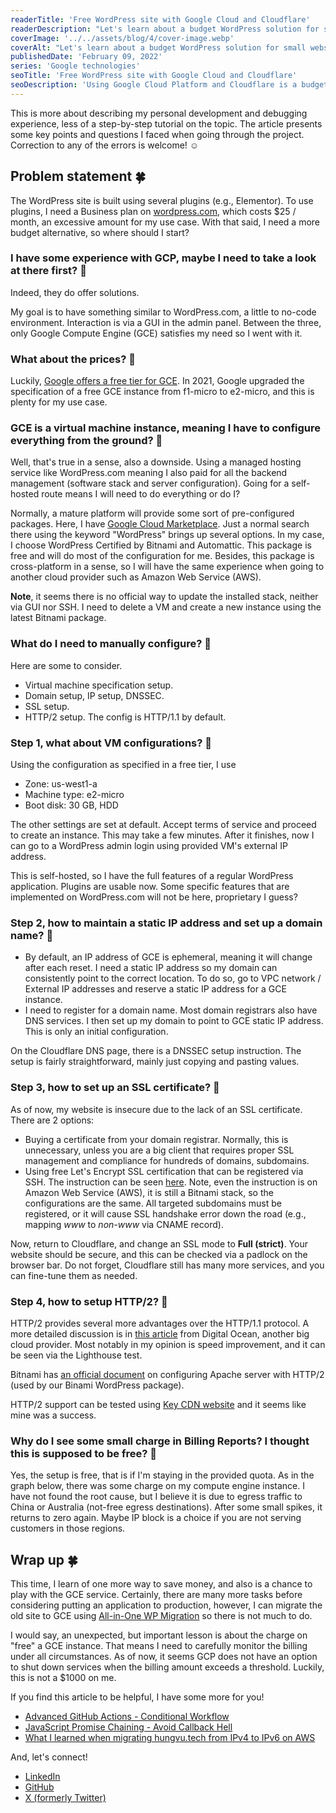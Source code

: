 ```yaml
---
readerTitle: 'Free WordPress site with Google Cloud and Cloudflare'
readerDescription: "Let's learn about a budget WordPress solution for small websites and businesses."
coverImage: '../../assets/blog/4/cover-image.webp'
coverAlt: "Let's learn about a budget WordPress solution for small websites and businesses."
publishedDate: 'February 09, 2022'
series: 'Google technologies'
seoTitle: 'Free WordPress site with Google Cloud and Cloudflare'
seoDescription: 'Using Google Cloud Platform and Cloudflare is a budget solution to securely and optimally host a small and fully featured WordPress website.'
---
```



This is more about describing my personal development and debugging experience, less of a step-by-step tutorial on the topic. The article presents some key points and questions I faced when going through the project. Correction to any of the errors is welcome! ☺️

## Problem statement 🍀

The WordPress site is built using several plugins (e.g., Elementor). To use plugins, I need a Business plan on [wordpress.com](https://wordpress.com/), which costs $25 / month, an excessive amount for my use case. With that said, I need a more budget alternative, so where should I start?


<BlogImage imageMetadata={image1} alt='WordPress.com managed hosting solution as of February 2022.' />

### I have some experience with GCP, maybe I need to take a look at there first? 🤔

Indeed, they do offer solutions.


<BlogImage imageMetadata={image2} alt='GCP free VPS tier as of February 2022.' />

My goal is to have something similar to WordPress.com, a little to no-code environment. Interaction is via a GUI in the admin panel. Between the three, only Google Compute Engine (GCE) satisfies my need so I went with it.

### What about the prices? 🤔

Luckily, [Google offers a free tier for GCE](https://cloud.google.com/free/docs/free-cloud-features). In 2021, Google upgraded the specification of a free GCE instance from f1-micro to e2-micro, and this is plenty for my use case.


<BlogImage imageMetadata={image3} alt='GCE e2-micro specification as of February 2022.' />

### GCE is a virtual machine instance, meaning I have to configure everything from the ground? 🤔

Well, that's true in a sense, also a downside. Using a managed hosting service like WordPress.com meaning I also paid for all the backend management (software stack and server configuration). Going for a self-hosted route means I will need to do everything or do I?

Normally, a mature platform will provide some sort of pre-configured packages. Here, I have [Google Cloud Marketplace](https://cloud.google.com/marketplace?hl=en). Just a normal search there using the keyword "WordPress" brings up several options. In my case, I choose WordPress Certified by Bitnami and Automattic. This package is free and will do most of the configuration for me. Besides, this package is cross-platform in a sense, so I will have the same experience when going to another cloud provider such as Amazon Web Service (AWS).


<BlogImage imageMetadata={image4} alt='Bitnami and Automattic cross-platform image for WordPress VPS.' />

**Note**, it seems there is no official way to update the installed stack, neither via GUI nor SSH. I need to delete a VM and create a new instance using the latest Bitnami package.

### What do I need to manually configure? 🤔

Here are some to consider.

- Virtual machine specification setup.
- Domain setup, IP setup, DNSSEC.
- SSL setup.
- HTTP/2 setup. The config is HTTP/1.1 by default.

### Step 1, what about VM configurations? 🤔

Using the configuration as specified in a free tier, I use

- Zone: us-west1-a
- Machine type: e2-micro
- Boot disk: 30 GB, HDD

The other settings are set at default. Accept terms of service and proceed to create an instance. This may take a few minutes. After it finishes, now I can go to a WordPress admin login using provided VM's external IP address.

This is self-hosted, so I have the full features of a regular WordPress application. Plugins are usable now. Some specific features that are implemented on WordPress.com will not be here, proprietary I guess?

### Step 2, how to maintain a static IP address and set up a domain name? 🤔

- By default, an IP address of GCE is ephemeral, meaning it will change after each reset. I need a static IP address so my domain can consistently point to the correct location. To do so, go to VPC network / External IP addresses and reserve a static IP address for a GCE instance.
- I need to register for a domain name. Most domain registrars also have DNS services. I then set up my domain to point to GCE static IP address. This is only an initial configuration.

On the Cloudflare DNS page, there is a DNSSEC setup instruction. The setup is fairly straightforward, mainly just copying and pasting values.


<BlogImage imageMetadata={image5} alt='Cloudflare DNSSEC setup section.' />

### Step 3, how to set up an SSL certificate? 🤔

As of now, my website is insecure due to the lack of an SSL certificate. There are 2 options:

- Buying a certificate from your domain registrar. Normally, this is unnecessary, unless you are a big client that requires proper SSL management and compliance for hundreds of domains, subdomains.
- Using free Let's Encrypt SSL certification that can be registered via SSH. The instruction can be seen [here](https://www.youtube.com/watch?v=LDVQhN7zJvQ). Note, even the instruction is on Amazon Web Service (AWS), it is still a Bitnami stack, so the configurations are the same. All targeted subdomains must be registered, or it will cause SSL handshake error down the road (e.g., mapping *www* to *non-www* via CNAME record).

Now, return to Cloudflare, and change an SSL mode to **Full (strict)**. Your website should be secure, and this can be checked via a padlock on the browser bar. Do not forget, Cloudflare still has many more services, and you can fine-tune them as needed.

### Step 4, how to setup HTTP/2? 🤔

HTTP/2 provides several more advantages over the HTTP/1.1 protocol. A more detailed discussion is in [this article](https://www.digitalocean.com/community/tutorials/http-1-1-vs-http-2-what-s-the-difference) from Digital Ocean, another big cloud provider. Most notably in my opinion is speed improvement, and it can be seen via the Lighthouse test.

Bitnami has [an official document](https://docs.bitnami.com/aws/apps/wordpress/administration/enable-http2-apache/) on configuring Apache server with HTTP/2 (used by our Binami WordPress package).

HTTP/2 support can be tested using [Key CDN website](https://tools.keycdn.com/http2-test) and it seems like mine was a success.


<BlogImage imageMetadata={image5} alt='HTTP/2 and ALPN Test result.' />

### Why do I see some small charge in Billing Reports? I thought this is supposed to be free? 🤔

Yes, the setup is free, that is if I'm staying in the provided quota. As in the graph below, there was some charge on my compute engine instance. I have not found the root cause, but I believe it is due to egress traffic to China or Australia (not-free egress destinations). After some small spikes, it returns to zero again. Maybe IP block is a choice if you are not serving customers in those regions.


<BlogImage imageMetadata={image7} alt='Minor cost incurring in GCP, but negligible.' />

## Wrap up 🍀

This time, I learn of one more way to save money, and also is a chance to play with the GCE service. Certainly, there are many more tasks before considering putting an application to production, however, I can migrate the old site to GCE using [All-in-One WP Migration](https://wordpress.org/plugins/all-in-one-wp-migration/) so there is not much to do.

I would say, an unexpected, but important lesson is about the charge on "free" a GCE instance. That means I need to carefully monitor the billing under all circumstances. As of now, it seems GCP does not have an option to shut down services when the billing amount exceeds a threshold. Luckily, this is not a $1000 on me.

If you find this article to be helpful, I have some more for you!

- [Advanced GitHub Actions - Conditional Workflow](/advanced-github-actions-conditional-workflow)
- [JavaScript Promise Chaining - Avoid Callback Hell](/javascript-promise-chaining-avoid-callback-hell)
- [What I learned when migrating hungvu.tech from IPv4 to IPv6 on AWS](/migration-from-ipv4-to-ipv6-on-aws)

And, let's connect!

- [LinkedIn](https://www.linkedin.com/in/hunghvu/)
- [GitHub](https://github.com/hunghvu)
- [X (formerly Twitter)](https://x.com/hunghvu_dev)